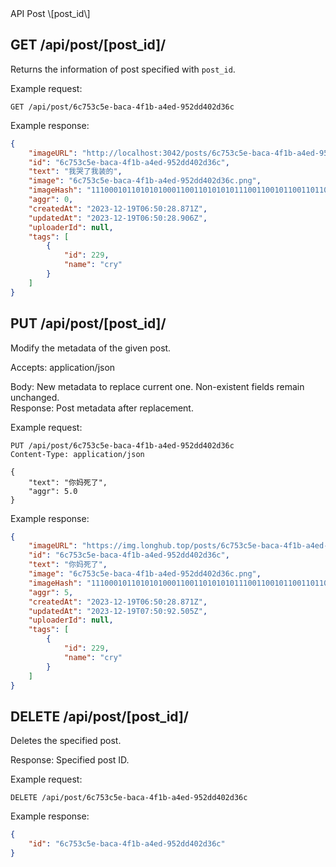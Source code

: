 
<Breadcrumbs aria-label="breadcrumb">
    <Link underline="hover" color="inherit" href="/doc/api">
        API
    </Link>
    <Link underline="hover" color="inherit" href="/doc/api/post">
        Post
    </Link>
    <Typography color="text.primary">\[post_id\]</Typography>
</Breadcrumbs>

## GET /api/post/\[post_id\]/

Returns the information of post specified with `post_id`.

Example request:

```http
GET /api/post/6c753c5e-baca-4f1b-a4ed-952dd402d36c
```

Example response:

```json
{
    "imageURL": "http://localhost:3042/posts/6c753c5e-baca-4f1b-a4ed-952dd402d36c.png",
    "id": "6c753c5e-baca-4f1b-a4ed-952dd402d36c",
    "text": "我哭了我装的",
    "image": "6c753c5e-baca-4f1b-a4ed-952dd402d36c.png",
    "imageHash": "1110001011010101000110011010101011100110010110011011001010110111",
    "aggr": 0,
    "createdAt": "2023-12-19T06:50:28.871Z",
    "updatedAt": "2023-12-19T06:50:28.906Z",
    "uploaderId": null,
    "tags": [
        {
            "id": 229,
            "name": "cry"
        }
    ]
}
```

## PUT /api/post/\[post_id\]/

Modify the metadata of the given post.

Accepts: application/json

Body: New metadata to replace current one. Non-existent fields remain unchanged.  
Response: Post metadata after replacement.

Example request:

```http
PUT /api/post/6c753c5e-baca-4f1b-a4ed-952dd402d36c
Content-Type: application/json

{
    "text": "你妈死了",
    "aggr": 5.0
}
```

Example response:

```json
{
    "imageURL": "https://img.longhub.top/posts/6c753c5e-baca-4f1b-a4ed-952dd402d36c.png",
    "id": "6c753c5e-baca-4f1b-a4ed-952dd402d36c",
    "text": "你妈死了",
    "image": "6c753c5e-baca-4f1b-a4ed-952dd402d36c.png",
    "imageHash": "1110001011010101000110011010101011100110010110011011001010110111",
    "aggr": 5,
    "createdAt": "2023-12-19T06:50:28.871Z",
    "updatedAt": "2023-12-19T07:50:92.505Z",
    "uploaderId": null,
    "tags": [
        {
            "id": 229,
            "name": "cry"
        }
    ]
}
```


## DELETE /api/post/\[post_id\]/

Deletes the specified post.

Response: Specified post ID.

Example request:

```http
DELETE /api/post/6c753c5e-baca-4f1b-a4ed-952dd402d36c
```

Example response:

```json
{
    "id": "6c753c5e-baca-4f1b-a4ed-952dd402d36c"
}
```